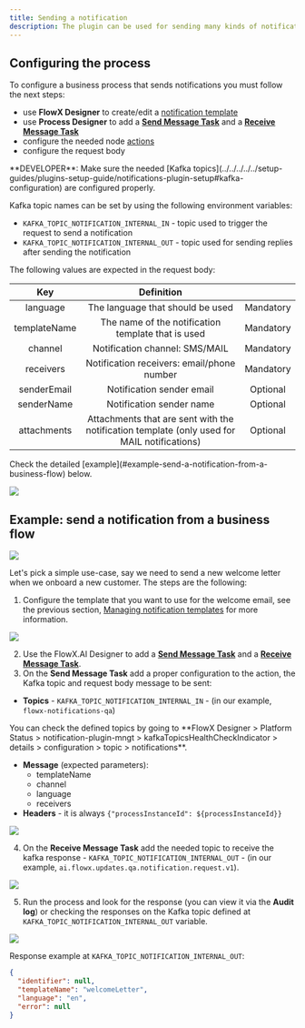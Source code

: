 ```yaml
---
title: Sending a notification
description: The plugin can be used for sending many kinds of notifications such as emails or SMS notifications. It can be easily integrated in one of your business processes.
---
```


## Configuring the process

To configure a business process that sends notifications you must follow the next steps:

* use **FlowX Designer**  to create/edit a [notification template](./managing-notification-templates)
* use **Process Designer** to add a [**Send Message Task**](/4.0/docs/building-blocks/node/message-send-received-task-node) and a [**Receive Message Task**](../../../../building-blocks/node/message-send-received-task-node#receive-message-task)
* configure the needed node [actions](../../../../building-blocks/actions/actions)
* configure the request body

<Check>
**DEVELOPER**: Make sure the needed [Kafka topics](../../../../../setup-guides/plugins-setup-guide/notifications-plugin-setup#kafka-configuration) are configured properly.

Kafka topic names can be set by using the following environment variables:

* `KAFKA_TOPIC_NOTIFICATION_INTERNAL_IN` - topic used to trigger the request to send a notification
* `KAFKA_TOPIC_NOTIFICATION_INTERNAL_OUT` - topic used for sending replies after sending the notification

</Check>


The following values are expected in the request body:

|     Key      |                                         Definition                                          |           |
| :----------: | :-----------------------------------------------------------------------------------------: | :-------: |
|   language   |                              The language that should be used                               | Mandatory |
| templateName |                     The name of the notification template that is used                      | Mandatory |
|   channel    |                               Notification channel: SMS/MAIL                                | Mandatory |
|  receivers   |                         Notification receivers: email/phone number                          | Mandatory |
| senderEmail  |                                  Notification sender email                                  | Optional  |
|  senderName  |                                  Notification sender name                                   | Optional  |
| attachments  | Attachments that are sent with the notification template (only used for MAIL notifications) | Optional  |

<Check>
Check the detailed [example](#example-send-a-notification-from-a-business-flow) below.
</Check>

![](https://s3.eu-west-1.amazonaws.com/docx.flowx.ai/platform-deep-dive/notification_archi_send.png)



## Example: send a notification from a business flow

![](https://s3.eu-west-1.amazonaws.com/docx.flowx.ai/platform-deep-dive/send_a_notification_proc.png)

Let's pick a simple use-case, say we need to send a new welcome letter when we onboard a new customer. The steps are the following:

1. Configure the template that you want to use for the welcome email, see the previous section, [Managing notification templates](./managing-notification-templates) for more information.

![](https://s3.eu-west-1.amazonaws.com/docx.flowx.ai/platform-deep-dive/send_a_notif_from_business_flow.gif)

2. Use the FlowX.AI Designer to add a [**Send Message Task**](../../../../building-blocks/node/message-send-received-task-node#send-message-task) and a [**Receive Message Task**](../../../../building-blocks/node/message-send-received-task-node#receive-message-task).
3. On the **Send Message Task** add a proper configuration to the action, the Kafka topic and request body message to be sent:

* **Topics** - `KAFKA_TOPIC_NOTIFICATION_INTERNAL_IN` - (in our example, `flowx-notifications-qa`)

<Tip>
You can check the defined topics by going to **FlowX Designer > Platform Status > notification-plugin-mngt > kafkaTopicsHealthCheckIndicator > details > configuration > topic > notifications**.
</Tip>

* **Message** (expected parameters):
    * templateName
    * channel
    * language
    * receivers
* **Headers** - it is always `{"processInstanceId": ${processInstanceId}}`

<Frame>

![](https://s3.eu-west-1.amazonaws.com/docx.flowx.ai/platform-deep-dive/notif_params_send.png)

</Frame>

4. On the **Receive Message Task** add the needed topic to receive the kafka response - `KAFKA_TOPIC_NOTIFICATION_INTERNAL_OUT` - (in our example, `ai.flowx.updates.qa.notification.request.v1`).

<Frame>

![](https://s3.eu-west-1.amazonaws.com/docx.flowx.ai/platform-deep-dive/generate_notif_receive.png)

</Frame>

5. Run the process and look for the response (you can view it via the **Audit log**) or checking the responses on the Kafka topic defined at `KAFKA_TOPIC_NOTIFICATION_INTERNAL_OUT` variable.

![](https://s3.eu-west-1.amazonaws.com/docx.flowx.ai/platform-deep-dive/notif_send_resp.png)


Response example at `KAFKA_TOPIC_NOTIFICATION_INTERNAL_OUT`:

```json
{
  "identifier": null,
  "templateName": "welcomeLetter",
  "language": "en",
  "error": null
}
```
